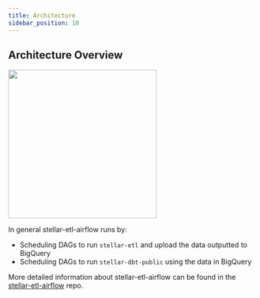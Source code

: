 ```yaml
---
title: Architecture
sidebar_position: 10
---
```



## Architecture Overview

<img src={stellar_etl_airflow_arch} width="300"/>

In general stellar-etl-airflow runs by:

* Scheduling DAGs to run `stellar-etl` and upload the data outputted to BigQuery
* Scheduling DAGs to run `stellar-dbt-public` using the data in BigQuery

More detailed information about stellar-etl-airflow can be found in the [stellar-etl-airflow](https://github.com/stellar/stellar-etl-airflow/tree/master) repo.